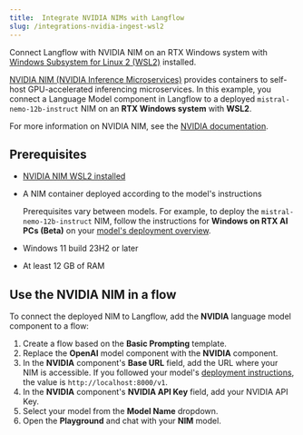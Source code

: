 ```yaml
---
title:  Integrate NVIDIA NIMs with Langflow
slug: /integrations-nvidia-ingest-wsl2
---
```


Connect Langflow with NVIDIA NIM on an RTX Windows system with [Windows Subsystem for Linux 2 (WSL2)](https://learn.microsoft.com/en-us/windows/wsl/install) installed.

[NVIDIA NIM (NVIDIA Inference Microservices)](https://docs.nvidia.com/nim/index.html) provides containers to self-host GPU-accelerated inferencing microservices.
In this example, you connect a Language Model component in Langflow to a deployed `mistral-nemo-12b-instruct` NIM on an **RTX Windows system** with **WSL2**.

For more information on NVIDIA NIM, see the [NVIDIA documentation](https://docs.nvidia.com/nim/index.html).

## Prerequisites

* [NVIDIA NIM WSL2 installed](https://docs.nvidia.com/nim/wsl2/latest/getting-started.html)
* A NIM container deployed according to the model's instructions

    Prerequisites vary between models.
    For example, to deploy the `mistral-nemo-12b-instruct` NIM, follow the instructions for **Windows on RTX AI PCs (Beta)** on your [model's deployment overview](https://build.nvidia.com/nv-mistralai/mistral-nemo-12b-instruct/deploy?environment=wsl2.md).

* Windows 11 build 23H2 or later
* At least 12 GB of RAM

## Use the NVIDIA NIM in a flow

To connect the deployed NIM to Langflow, add the **NVIDIA** language model component to a flow:

1. Create a flow based on the **Basic Prompting** template.
2. Replace the **OpenAI** model component with the **NVIDIA** component.
3. In the **NVIDIA** component's **Base URL** field, add the URL where your NIM is accessible. If you followed your model's [deployment instructions](https://build.nvidia.com/nv-mistralai/mistral-nemo-12b-instruct/deploy?environment=wsl2.md), the value is `http://localhost:8000/v1`.
4. In the **NVIDIA** component's **NVIDIA API Key** field, add your NVIDIA API Key.
5. Select your model from the **Model Name** dropdown.
6. Open the **Playground** and chat with your **NIM** model.
